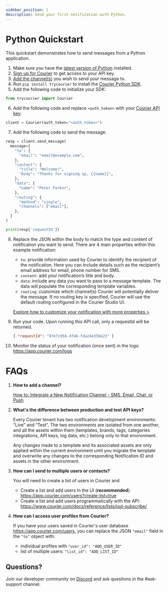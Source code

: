 ```yaml
---
sidebar_position: 1
description: Send your first notification with Python.
---
```

# Python Quickstart

This quickstart demonstrates how to send messages from a Python application.

1. Make sure you have the [latest version of Python](https://www.python.org/downloads/) installed.
2. [Sign up for Courier](https://app.courier.com/signup) to get access to your API key.
3. [Add the channel(s)](https://app.courier.com/channels) you wish to send your message to.
4. Run `pip install trycourier` to install the [Courier Python SDK](https://github.com/trycourier/courier-python).
5. Add the following code to initialize your SDK:

```python
from trycourier import Courier
```

6. Add the following code and replace `<auth_token>` with your [Courier API key](https://app.courier.com/settings/api-keys):

```python
client = Courier(auth_token="<auth_token>")
```

7. Add the following code to send the message:

```python
resp = client.send_message(
  message={
    "to": {
      "email": "email@example.com",
    },
    "content": {
      "title": "Welcome!",
      "body": "Thanks for signing up, {{name}}",
    },
    "data": {
      "name": "Peter Parker",
    },
    "routing": {
      "method": "single",
      "channels": ["email"],
    },
  }
)

print(resp['requestId'])
```

8. Replace the JSON within the body to match the type and content of notification you want to send.
    There are 4 main properties within this example notification:

    - `to`: provide information used by Courier to identify the recipient of the notification. Here you can include details such as the recipient’s email address for email, phone number for SMS.
    - `content`: add your notification’s title and body.
    - `data`: include any data you want to pass to a message template. The data will populate the corresponding template variables.
    - `routing`: customize which channel(s) Courier will potentially deliver the message. If no routing key is specified, Courier will use the default routing configured in the Courier Studio UI.

    [Explore how to customize your notification with more properties >](../../../reference/send/message/)
9. Run your code. Upon running this API call, only a requestId will be returned.
    ```json
    { "requestId": "87e7c05b-4f46-fda24e356e23" }
    ```
10. Monitor the status of your notification (once sent) in the logs: https://app.courier.com/logs

# FAQs

1. **How to add a channel?**
    
    [How to: Integrate a New Notification Channel - SMS, Email, Chat, or Push](https://www.youtube.com/watch?v=nAbRLOMv96w)
2. **What's the difference between production and test API keys?**
    
    Every Courier tenant has two notification development environments: “Live” and “Test”. The two environments are isolated from one another, and all the assets within them (templates, brands, tags, categories integrations, API keys, log data, etc.) belong only to that environment.

    Any changes made to a template and its associated assets are only applied within the current environment until you migrate the template and overwrite any changes to the corresponding Notification ID and assets in the other environment.
3. **How can I send to multiple users or contacts?**
    
    You will need to create a list of users in Courier and 
    - Create a list and add users in the UI (**recommended**): https://app.courier.com/users?create-list=true
    - Create a list and add users programmatically with the API: https://www.courier.com/docs/reference/lists/put-subscribe/
4. **How can I access user profiles from Courier?**
    
    If you have your users saved in Courier's user database https://app.courier.com/users, you can replace the JSON `"email"` field in the `"to"` object with:
    - individual profiles with `"user_id": "ADD_USER_ID"`
    - list of multiple users: `"list_id": "ADD_LIST_ID"`

## Questions?

Join our developer community on [Discord](https://discord.com/invite/courier) and ask questions in the #ask-support channel.